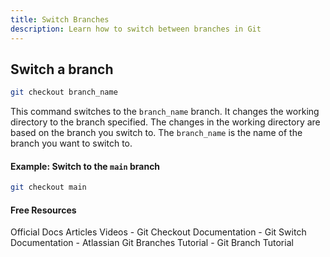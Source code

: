 ```yaml
---
title: Switch Branches
description: Learn how to switch between branches in Git
---
```

## Switch a branch
```sh
git checkout branch_name
```
This command switches to the `branch_name` branch. It changes the working directory to the branch specified. The changes in the working directory are based on the branch you switch to. The `branch_name` is the name of the branch you want to switch to.

#### Example: Switch to the `main` branch
```sh
git checkout main
```

#### Free Resources

<Tabs defaultValue="official">
<TabsList>
<TabsTrigger value="official">Official Docs</TabsTrigger>
<TabsTrigger value="article">Articles</TabsTrigger>
<TabsTrigger value="video">Videos</TabsTrigger>
</TabsList>

<TabsContent value="official">
<Note type="note" title="official">
- <Link href="https://git-scm.com/docs/git-checkout">Git Checkout Documentation</Link>
- <Link href="https://git-scm.com/docs/git-switch">Git Switch Documentation</Link>
</Note>
</TabsContent>
<TabsContent value="article">
<Note type="note" title="article">
- <Link href="https://www.atlassian.com/git/tutorials/using-branches">Atlassian Git Branches Tutorial</Link>
</Note>
</TabsContent>
<TabsContent value="video">
<Note type="note" title="video">
- <Link href="https://www.youtube.com/watch?v=HVsySz-h9r4">Git Branch Tutorial</Link>
</Note>
</TabsContent>
</Tabs>
